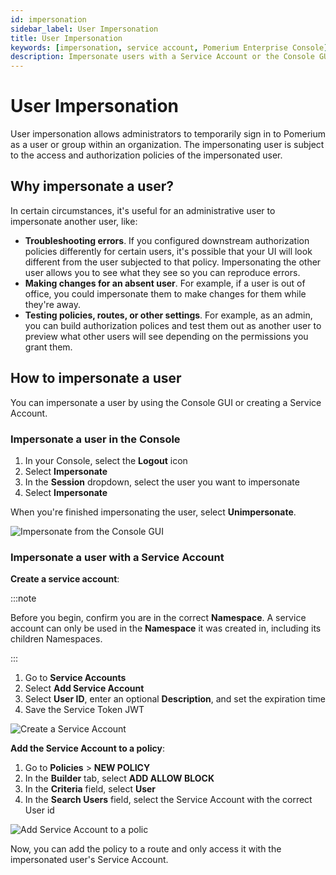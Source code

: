 ```yaml
---
id: impersonation
sidebar_label: User Impersonation
title: User Impersonation
keywords: [impersonation, service account, Pomerium Enterprise Console]
description: Impersonate users with a Service Account or the Console GUI.
---
```


# User Impersonation

User impersonation allows administrators to temporarily sign in to Pomerium as a user or group within an organization. The impersonating user is subject to the access and authorization policies of the impersonated user.

## Why impersonate a user?

In certain circumstances, it's useful for an administrative user to impersonate another user, like:

- **Troubleshooting errors**. If you configured downstream authorization policies differently for certain users, it's possible that your UI will look different from the user subjected to that policy. Impersonating the other user allows you to see what they see so you can reproduce errors.
- **Making changes for an absent user**. For example, if a user is out of office, you could impersonate them to make changes for them while they're away.
- **Testing policies, routes, or other settings**. For example, as an admin, you can build authorization polices and test them out as another user to preview what other users will see depending on the permissions you grant them.

## How to impersonate a user

You can impersonate a user by using the Console GUI or creating a Service Account.

### Impersonate a user in the Console

1. In your Console, select the **Logout** icon
1. Select **Impersonate**
1. In the **Session** dropdown, select the user you want to impersonate
1. Select **Impersonate**

When you're finished impersonating the user, select **Unimpersonate**.

![Impersonate from the Console GUI](./img/impersonation/impersonation.gif)

### Impersonate a user with a Service Account

**Create a service account**:

:::note

Before you begin, confirm you are in the correct **Namespace**. A service account can only be used in the **Namespace** it was created in, including its children Namespaces.

:::

1. Go to **Service Accounts**
1. Select **Add Service Account**
1. Select **User ID**, enter an optional **Description**, and set the expiration time
1. Save the Service Token JWT

![Create a Service Account](./img/impersonation/create-service-account.gif)

**Add the Service Account to a policy**:

1. Go to **Policies** > **NEW POLICY**
1. In the **Builder** tab, select **ADD ALLOW BLOCK**
1. In the **Criteria** field, select **User**
1. In the **Search Users** field, select the Service Account with the correct User id

![Add Service Account to a polic](./img/impersonation/add-service-account-to-policy.gif)

Now, you can add the policy to a route and only access it with the impersonated user's Service Account.
